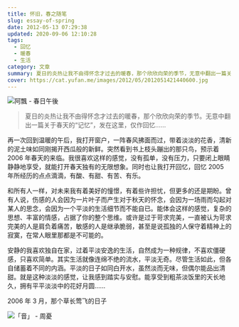 ```yaml
---
title: 怀旧，春之随笔
slug: essay-of-spring
date: 2012-05-13 07:29:38
updated: 2020-09-06 12:10:28
tags:
  - 回忆
  - 暖春
  - 生活
category: 文章
summary: 夏日的炎热让我不由得怀念才过去的暖春，那个欣欣向荣的季节，无意中翻出一篇关于春天的“记忆”，发在这里，仅作回忆……
cover: https://cat.yufan.me/images/2012/05/2012051421440600.jpg
---
```


![阿飄 - 春日午後](https://cat.yufan.me/images/2012/05/2012051422003500.jpg)

<MusicPlayer netease={28411043} />

> 夏日的炎热让我不由得怀念才过去的暖春，那个欣欣向荣的季节。无意中翻出一篇关于春天的“记忆”，发在这里，仅作回忆……

再一次回到温暖的午后，我打开窗户，一阵春风拂面而过，带着淡淡的花香，清新的泥土味如同刚揭开西瓜般的新鲜。突然看到书上枝头蹦出的那只鸟，预示着 2006 年春天的来临。我很喜欢这样的感觉，没有孤单，没有压力，只要闭上眼睛静静地享受，就能打开春天独有的无限想象。同时也让我打开回忆，回忆 2005 年所经历的点点滴滴，有酸、有甜、有苦、有乐。

和所有人一样，对未来我有着美好的憧憬，有着些许担忧，但更多的还是期盼。曾有人说，伤感的人会因为一片叶子而产生对于秋天的怀念，会因为一场雨而勾起对某人的思念，会因为一个平淡的生活细节而不能自已。能体会这样的感觉，复杂的思想、丰富的情感，占据了你的整个思维。或许是过于苛求完美，一直被认为苛求完美的人是肩负着痛苦，敏感的人是继承脆弱，甚至是说孤独的人保守着精神上的寂寞，在常人眼里那都是不可能的。

安静的我喜欢独自在家，过着平淡安逸的生活，自然成为一种规律，不喜欢僵硬感，只喜欢简单。其实生活就像连绵不绝的流水，平淡无奇。尽管生活如此，但各自储蓄着不同的内涵。平淡的日子如同白开水，虽然淡而无味，但偶尔能品出清甜。就是这种淡淡的感觉，让我感到踏实与安慰。能享受到粗茶淡饭里的天长地久，拥有平平淡淡中的花好月圆……

2006 年 3 月，那个草长莺飞的日子

![「音」 - 周憂](https://cat.yufan.me/images/2012/05/2012051422070900.jpg)
